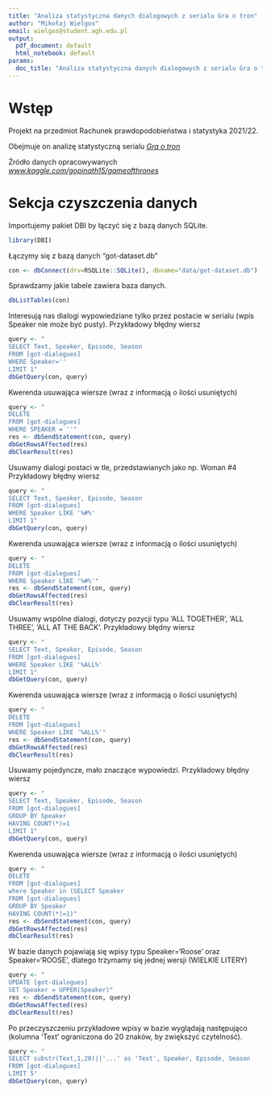 ```yaml
---
title: "Analiza statystyczna danych dialogowych z serialu Gra o tron"
author: "Mikołaj Wielgos"
email: wielgos@student.agh.edu.pl
output:
  pdf_document: default
  html_notebook: default
params:
  doc_title: "Analiza statystyczna danych dialogowych z serialu Gra o tron"
---
```

# Wstęp

Projekt na przedmiot Rachunek prawdopodobieństwa i statystyka 2021/22. 

Obejmuje on analizę statystyczną serialu *[Gra o tron](https://en.wikipedia.org/wiki/Game_of_Thrones)*

Źródło danych opracowywanych  *[www.kaggle.com/gopinath15/gameofthrones](https://www.kaggle.com/gopinath15/gameofthrones)*

# Sekcja czyszczenia danych

Importujemy pakiet DBI by łączyć się z bazą danych SQLite.
```r
library(DBI)
```

Łączymy się z bazą danych "got-dataset.db"
```r
con <- dbConnect(drv=RSQLite::SQLite(), dbname="data/got-dataset.db")
```


Sprawdzamy jakie tabele zawiera baza danych.
```r
dbListTables(con)
```


Interesują nas dialogi wypowiedziane tylko przez postacie w serialu (wpis Speaker nie może być pusty).
Przykładowy błędny wiersz
```r
query <- "
SELECT Text, Speaker, Episode, Season 
FROM [got-dialogues] 
WHERE Speaker=''
LIMIT 1"
dbGetQuery(con, query)
```
Kwerenda usuwająca wiersze (wraz z informacją o ilości usuniętych)
```r
query <- "
DELETE
FROM [got-dialogues]
WHERE SPEAKER = ''"
res <- dbSendStatement(con, query)
dbGetRowsAffected(res)
dbClearResult(res)
```


Usuwamy dialogi postaci w tle, przedstawianych jako np. Woman #4
Przykładowy błędny wiersz
```r
query <- "
SELECT Text, Speaker, Episode, Season 
FROM [got-dialogues]
WHERE Speaker LIKE '%#%'
LIMIT 1"
dbGetQuery(con, query)
```
Kwerenda usuwająca wiersze (wraz z informacją o ilości usuniętych)
```r
query <- "
DELETE
FROM [got-dialogues]
WHERE Speaker LIKE '%#%'"
res <- dbSendStatement(con, query)
dbGetRowsAffected(res)
dbClearResult(res)
```


Usuwamy wspólne dialogi, dotyczy pozycji typu 'ALL TOGETHER', 'ALL THREE', 'ALL AT THE BACK'.
Przykładowy błędny wiersz
```r
query <- "
SELECT Text, Speaker, Episode, Season 
FROM [got-dialogues]
WHERE Speaker LIKE '%ALL%' 
LIMIT 1"
dbGetQuery(con, query)
```
Kwerenda usuwająca wiersze (wraz z informacją o ilości usuniętych)
```r
query <- "
DELETE
FROM [got-dialogues]
WHERE Speaker LIKE '%ALL%'"
res <- dbSendStatement(con, query)
dbGetRowsAffected(res)
dbClearResult(res)
```


Usuwamy pojedyncze, mało znaczące wypowiedzi.
Przykładowy błędny wiersz
```r
query <- "
SELECT Text, Speaker, Episode, Season 
FROM [got-dialogues]
GROUP BY Speaker
HAVING COUNT(*)=1
LIMIT 1"
dbGetQuery(con, query)
```
Kwerenda usuwająca wiersze (wraz z informacją o ilości usuniętych)
```r
query <- "
DELETE
FROM [got-dialogues]
where Speaker in (SELECT Speaker
FROM [got-dialogues]
GROUP BY Speaker
HAVING COUNT(*)=1)"
res <- dbSendStatement(con, query)
dbGetRowsAffected(res)
dbClearResult(res)
```


W bazie danych pojawiają się wpisy typu Speaker='Roose' oraz Speaker='ROOSE', dlatego trzymamy się jednej wersji (WIELKIE LITERY)
```r
query <- "
UPDATE [got-dialogues]
SET Speaker = UPPER(Speaker)"
res <- dbSendStatement(con, query)
dbGetRowsAffected(res)
dbClearResult(res)
```


Po przeczyszczeniu przykładowe wpisy w bazie wyglądają następująco (kolumna 'Text' ograniczona do 20 znaków, by zwiększyć czytelność).
```r
query <- "
SELECT substr(Text,1,20)||'...' as 'Text', Speaker, Episode, Season
FROM [got-dialogues]
LIMIT 5"
dbGetQuery(con, query)
```